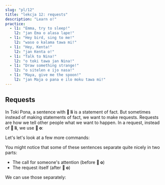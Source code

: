 ```yaml
---
slug: "pl/12"
title: "lekcja 12: requests"
description: "Learn o!"
practice:
  - l1: "Emma, try to sleep!"
    l2: "jan Ema o alasa lape!"
  - l1: "Hey bird, sing to me!"
    l2: "waso o kalama tawa mi!"
  - l1: "Hey, Kenta!"
    l2: "jan Kenta o!"
  - l1: "Talk to Nina!"
    l2: "o toki tawa jan Nina!"
  - l1: "Draw something strange!"
    l2: "o sitelen e ijo nasa!"
  - l1: "Maya, give me the spoon!"
    l2: "jan Maja o pana e ilo moku tawa mi!"
---
```



## Requests

In Toki Pona, a sentence with **󱤧 li** is a statement of fact. But sometimes instead of making statements of fact, we want to make requests. Requests are how we tell other people what we want to happen. In a request, instead of **󱤧 li**, we use **󱥄 o**:

<List>
  <Word sl="o" m="starts a request, command, instruction, wish" />
  <Sentence sl="ilo li sitelen e pipi." m="The phone is showing a bug." />
  <Sentence sl="ilo o sitelen e waso!" m="Oh phone, please show a bird!" />
</List>

Let's let's look at a few more commands:

<List>
  <Sentence sl="jan o lukin e lipu pona!" m="People, please read the good paper!" />
  <Sentence sl="soweli mi o moku pona!" m="My cat, please eat well!" />
  <Sentence sl="jan lili sina o kama wawa!" m="May your child become strong!" />
  <Sentence sl="pona o tawa sina!" m="May goodness go to you! (Blessings be upon you!)" />
</List>

You might notice that some of these sentences separate quite nicely in two parts:
* The call for someone's attention (before **󱥄 o**)
* The request itself (after **󱥄 o**)

We can use those separately:

<List>
  <Sentence sl="jan Ema o pini e lupa tomo!" m="Emma, please close the door!" />
  <Sentence sl="jan Ema o!" m="Hey, Emma!" />
  <Sentence sl="o pini e lupa tomo!" m="Please close the door!" />
</List>

<Practice exercises={frontmatter.practice} client:load />
